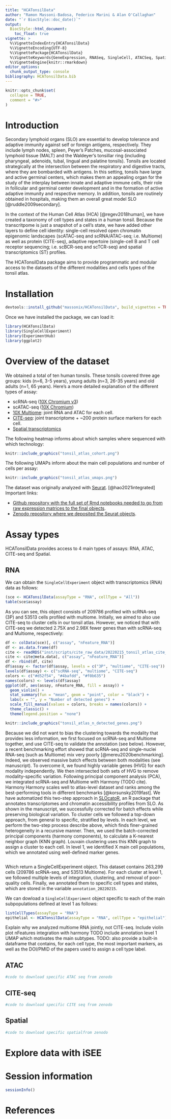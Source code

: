 ```yaml
---
title: "HCATonsilData"
author: "Ramon Massoni-Badosa, Federico Marini & Alan O'Callaghan"
date: "`r BiocStyle::doc_date()`"
output: 
  BiocStyle::html_document:
    toc_float: true
vignette: >
  %\VignetteIndexEntry{HCATonsilData}
  %\VignetteEncoding{UTF-8}
  %\VignettePackage{HCATonsilData}
  %\VignetteKeywords{GeneExpression, RNASeq, SingleCell, ATACSeq, Spatial, CITESeq}
  %\VignetteEngine{knitr::rmarkdown}
editor_options: 
  chunk_output_type: console
bibliography: HCATonsilData.bib
---
```


```r
knitr::opts_chunk$set(
  collapse = TRUE,
  comment = "#>"
)
```


# Introduction

Secondary lymphoid organs (SLO) are essential to develop tolerance and adaptive
immunity against self or foreign antigens, respectively. They include lymph
nodes, spleen, Peyer’s Patches, mucosal-associated lymphoid tissue (MALT) and
the Waldeyer's tonsillar ring (including pharyngeal, adenoids, tubal, lingual
and palatine tonsils). Tonsils are located strategically at the intersection
between the respiratory and digestive tracts, where they are bombarded with
antigens. In this setting, tonsils have large and active germinal centers,
which makes them an appealing organ for the study of the interplay between
innate and adaptive immune cells, their role in follicular and germinal center
development and in the formation of active adaptive immunity and respective
memory. In addition, tonsils are routinely obtained in hospitals, making them
an overall great model SLO [@ruddle2009secondary].

In the context of the Human Cell Atlas (HCA) [@regev2018human], we have created a taxonomy of cell
types and states in a human tonsil. Because the transcritpome is just a snapshot
of a cell's state, we have added other layers to define cell identity: 
single-cell resolved open chromatin epigenomic landscapes (scATAC-seq and
scRNA/ATAC-seq; i.e. Multiome) as well as protein (CITE-seq), adaptive
repertoire (single-cell B and T cell receptor sequencing; i.e. scBCR-seq and
scTCR-seq) and spatial transcriptomics (ST) profiles.

The HCATonsilData package aims to provide programmatic and modular access to the
datasets of the different modalities and cells types of the tonsil atlas.


# Installation

```r
devtools::install_github("massonix/HCATonsilData", build_vignettes = TRUE)
```

Once we have installed the package, we can load it:

```r
library(HCATonsilData)
library(SingleCellExperiment)
library(ExperimentHub)
library(ggplot2)
```


# Overview of the dataset

We obtained a total of ten human tonsils. These tonsils covered
three age groups: kids (n=6, 3-5 years), young adults (n=3, 26-35 years) and
old adults (n=1, 65 years). Here's a more detailed explanation of the different
types of assay:

* scRNA-seq ([10X Chromium v3](https://www.10xgenomics.com/products/single-cell-gene-expression))
* scATAC-seq ([10X Chromium](https://www.10xgenomics.com/products/single-cell-atac))
* [10X Multiome](https://www.10xgenomics.com/products/single-cell-multiome-atac-plus-gene-expression): joint RNA and ATAC for each cell.
* [CITE-seq](https://www.nature.com/articles/nmeth.4380): joint transcriptome + ~200 protein surface markers for each cell.
* [Spatial transcriptomics]([10X Visium](https://www.10xgenomics.com/products/spatial-gene-expression))

The following heatmap informs about which samples where sequenced with which
technology:

```r
knitr::include_graphics("tonsil_atlas_cohort.png")
```


The following UMAPs inform about the main cell populations and number of cells
per assay:

```r
knitr::include_graphics("tonsil_atlas_umaps.png")
```


The dataset was originally analyzed with [Seurat](https://satijalab.org/seurat/).
[@hao2021integrated] Important links:

* [Github repository with the full set of Rmd notebooks needed to go from raw expression matrices to the final objects](TODO add link).
* [Zenodo repository where we deposited the Seurat objects](https://zenodo.org/record/6340174/#.Yl7BH39BxH4).


# Assay types

HCATonsilData provides access to 4 main types of assays: RNA, ATAC, CITE-seq and
Spatial.

## RNA

We can obtain the `SingleCellExperiment` object with transcriptomics (RNA)
data as follows:

```r
(sce <- HCATonsilData(assayType = "RNA", cellType = "All"))
table(sce$assay)
```


As you can see, this object consists of 209786 profiled with scRNA-seq (3P)
and 53513 cells profiled with multiome. Initially, we aimed to also use CITE-seq
to cluster cells in our tonsil atlas. However, we noticed that with CITE-seq we
detected 2.75X and 2.98X fewer genes than with scRNA-seq and Multiome, respectively:

```r
df <- colData(sce)[, c("assay", "nFeature_RNA")]
df <- as.data.frame(df)
cite <- readRDS("inst/scripts/cite_raw_data/20220215_tonsil_atlas_cite_seurat_obj.rds")
cite <- cite@meta.data[, c("assay", "nFeature_RNA")]
df <- rbind(df, cite)
df$assay <- factor(df$assay, levels = c("3P", "multiome", "CITE-seq"))
levels(df$assay) <- c("scRNA-seq", "multiome", "CITE-seq")
colors <- c("#d52f54", "#4bafdd", "#f0b635")
names(colors) <- levels(df$assay)
ggplot(df, aes(assay, nFeature_RNA, fill = assay)) +
  geom_violin() +
  stat_summary(fun = "mean", geom = "point", color = "black") +
  labs(x = "", y = "Number of detected genes") +
  scale_fill_manual(values = colors, breaks = names(colors)) +
  theme_classic() +
  theme(legend.position = "none")
```

```r
knitr::include_graphics("tonsil_atlas_n_detected_genes.png")
```

Because we did not want to bias the clustering towards the modality that
provides less information, we first focused on scRNA-seq and Multiome together,
and use CITE-seq to validate the annotation (see below). However, a recent
benchmarking effort showed that scRNA-seq and single-nuclei RNA-seq (such as
Multiome) mix very poorly [@mereu2020benchmarking]. Indeed, we observed massive batch effects 
between both modalities (see manuscript). To overcome it, we found highly variable
genes (HVG) for each modality independently. We then intersected both sets of
HVG to remove modality-specific variation. Following principal component
analysis (PCA), we integrated scRNA-seq and Multiome with Harmony (TODO cite). Harmony
Harmony scales well to atlas-level dataset and ranks among the best-performing
tools in different benchmarks [@korsunsky2019fast]. We have automatized this two-step
approach in [SLOcatoR](https://github.com/massonix/SLOcatoR), an R package that annotates
transcriptomes and chromatin accessibility profiles from SLO. As shown in the
manuscript, we successfully corrected for batch effects while preserving
biological variation.
To cluster cells we followed a top-down approach, from general to specific, 
stratified by levels. In each level, we perform the two-step process describe
above, which finds finer-grained heterogeneity in a recursive manner. Then, we
used the batch-corrected principal components (harmony components), to calculate
a K-nearest neighbor graph (KNN graph). Louvain clustering uses this KNN graph
to assign a cluster to each cell. In level 1, we identified X main cell
populations, which we annotated using well-defined marker genes.

```r

```




Which return a SingleCellExperiment object. This dataset contains 263,299 cells
(209786 scRNA-seq, and 53513 Multiome). For each cluster at level 1, we followed
multiple levels of integration, clustering, and removal of poor-quality cells.
Finally, we annotated them to specific cell types and states, which are stored
in the variable `annotation_20220215`.

We can dowload a `SingleCellExperiment` object specific to each of the main
subpopulations defined at level 1 as follows:

```r
listCellTypes(assayType = "RNA")
epithelial <- HCATonsilData(assayType = "RNA", cellType = "epithelial")
```


Explain why we analyzed multiome RNA jointly, not CITE-seq. Include violin plot nFeatures
integration with harmony
TODO include annotation level 1 UMAP which motivates the main subtypes.
TODO: also provide a built-in dataframe that contains, for each cell type,
the most important markers, as well as the DOI/PMID of the papers used to 
assign a cell type label.

## ATAC

```r
#code to download specific ATAC seq from zenodo
```


## CITE-seq

```r
#code to download specific CITE seq from zenodo
```


## Spatial

```r
#code to download specific spatialfrom zenodo
```



# Explore data with iSEE


# Session information

```r
sessionInfo()
```


# References
